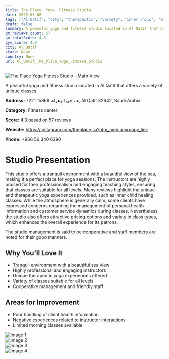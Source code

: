 ```yaml
---
title: The Place  Yoga  Fitness Studio
date: 2025-03-08
tags: ["Al Qatif", "city", "therapeutic", "variety", "inner child", "atmosphere", "service", "Al Qatif"]  
draft: false
summary: A peaceful yoga and fitness studio located in Al Qatif that offers a variety of unique classes.
gm_reviews_count: 57
gm_totalScore: 4.3
gym_score: 4.0
city: Al_Qatif
state: None
country: None
url: Al_Qatif_The_Place_Yoga_Fitness_Studio
---
```


<div className="aspect-[16/9] relative my-8">
  <img 
    src="https://lh5.googleusercontent.com/p/AF1QipOpDHOpLpjb7YavF8lLXSkKhsfxcsmPH0O_hyw3=w1920-h1080-k-no"
    alt="The Place  Yoga  Fitness Studio - Main View"
    className="object-cover absolute inset-0 w-full h-full rounded-lg"
  />
</div>

A peaceful yoga and fitness studio located in Al Qatif that offers a variety of unique classes.

**Address:** 7221 1هـ، حي الزهراء، 5869, Al Qatif 32642, Saudi Arabia

**Category:** Fitness center

**Score:** 4.3 based on 57 reviews

**Website:** https://instagram.com/theplace.sa?utm_medium=copy_link

**Phone:** +966 56 340 6390

# Studio Presentation

This studio offers a tranquil environment with a beautiful view of the sea, making it a perfect place for yoga sessions. The instructors are highly praised for their professionalism and engaging teaching styles, ensuring that classes are suitable for all levels. Many reviews highlight the unique and therapeutic yoga experiences provided, such as inner child healing classes. While the atmosphere is generally calm, some clients have expressed concerns regarding the management of personal health information and customer service dynamics during classes. Nevertheless, the studio also offers attractive pricing options and variety in class types, which enhances the overall experience for its patrons.

The studio management is said to be cooperative and staff members are noted for their good manners.

## Why You'll Love It

- Tranquil environment with a beautiful sea view
- Highly professional and engaging instructors
- Unique therapeutic yoga experiences offered
- Variety of classes suitable for all levels
- Cooperative management and friendly staff

## Areas for Improvement

- Poor handling of client health information
- Negative experiences related to instructor interactions
- Limited morning classes available

<div className="grid grid-cols-1 xl:grid-cols-2 gap-4 my-8">
<div className="aspect-[4/3] relative"><img src="https://lh3.googleusercontent.com/gps-cs-s/AB5caB-KB5l2_2e6oRyQKJmVq8Kgb8R-59kNfaTsrNKiAoBGVuTRhzCa2z8eqWk4hgFGZe4zZ_dmTYyR0mqz-9fz8-5hMJ2k7wFjlKfRqPYbiNKyL4fdzxl3w5d62fWNgRrT2a0Jei3e=w1920-h1080-k-no" alt="Image 1" className="object-cover absolute inset-0 w-full h-full rounded-lg" /></div>
<div className="aspect-[4/3] relative"><img src="https://lh5.googleusercontent.com/p/AF1QipPJ55BPQ1MEczurpGtQ_8rcwHQ_vVvlEme7n2kI=w1920-h1080-k-no" alt="Image 2" className="object-cover absolute inset-0 w-full h-full rounded-lg" /></div>
<div className="aspect-[4/3] relative"><img src="https://lh5.googleusercontent.com/p/AF1QipO2_i4rrOgk7l5COpNFgDRyA094xkFuNqkNDZJA=w1920-h1080-k-no" alt="Image 3" className="object-cover absolute inset-0 w-full h-full rounded-lg" /></div>
<div className="aspect-[4/3] relative"><img src="https://lh3.googleusercontent.com/gps-cs-s/AB5caB_N-WMIftawgwhPvezTLd4hEeVIXXDJuGzKe8StLtDE4ZzifWOTGZQ11wxqErZVbn8zD8Wke3Qv_ox8HQZQIpG5vp9NlECnPnwXU0xA-Dz7V0EuV7XRkGKpV2044bcMyTZKA_xT=w1920-h1080-k-no" alt="Image 4" className="object-cover absolute inset-0 w-full h-full rounded-lg" /></div>
</div>